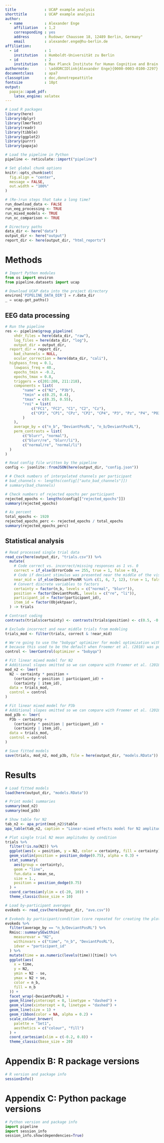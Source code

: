 ```yaml
---
title             : UCAP example analysis
shorttitle        : UCAP example analysis
author: 
  - name          : Alexander Enge
    affiliation   : 1,2
    corresponding : yes
    address       : Rudower Chaussee 18, 12489 Berlin, Germany"
    email         : alexander.enge@hu-berlin.de
affiliation:
  - id            : 1
    institution   : Humboldt-Universität zu Berlin
  - id            : 2
    institution   : Max Planck Institute for Human Cognitive and Brain Sciences
authornote:       : \addORCIDlink{Alexander Enge}{0000-0003-0100-2297}
documentclass     : apa7
classoption       : doc,donotrepeattitle
fontsize          : 10pt
output:
  papaja::apa6_pdf:
    latex_engine: xelatex
---
```


```r
# Load R packages
library(here)
library(dplyr)
library(lmerTest)
library(readr)
library(tibble)
library(ggplot2)
library(purrr)
library(papaja)

# Load the pipeline in Python
pipeline <- reticulate::import("pipeline")

# Set global chunk options
knitr::opts_chunk$set(
  fig.align = "center",
  message = FALSE,
  out.width = "100%"
)

# (Re-)run steps that take a long time?
run_download_data <- FALSE
run_eeg_processing <- TRUE
run_mixed_models <- TRUE
run_oc_comparison <- TRUE

# Directory paths
data_dir <- here("data")
output_dir <- here("output")
report_dir <- here(output_dir, "html_reports")
```

# Methods

```python
# Import Python modules
from os import environ
from pipeline.datasets import ucap

# Download UCAP data into the project directory
environ['PIPELINE_DATA_DIR'] = r.data_dir
_ = ucap.get_paths()
```

## EEG data processing

```r
# Run the pipeline
res <- pipeline$group_pipeline(
    vhdr_files = here(data_dir, "raw"),
    log_files = here(data_dir, "log"),
    output_dir = output_dir,
  report_dir = report_dir,
    bad_channels = NULL,
    ocular_correction = here(data_dir, "cali"),
  highpass_freq = 0.1,
    lowpass_freq = 40.,
    epochs_tmin = -0.2,
    epochs_tmax = 0.8,
    triggers = c(201:208, 211:218),
    components = list(
        "name" = c("N2", "P3b"),
        "tmin" = c(0.25, 0.4),
        "tmax" = c(0.35, 0.55),
        "roi" = list(
            c("FC1", "FC2", "C1", "C2", "Cz"),
            c("CP3", "CP1", "CPz", "CP2", "CP4", "P3", "Pz", "P4", "PO3", "POz", "PO4")
        )
    ),
    average_by = c("n_b", "DeviantPosRL", "n_b/DeviantPosRL"),
    perm_contrasts = list(
        c("blurr", "normal"),
        c("blurr/re", "blurr/li"),
        c("normal/re", "normal/li")
  )
)
```

```r
# Read config file written by the pipeline
config <- jsonlite::fromJSON(here(output_dir, "config.json"))

# # Check numbers of interpolated channels per participant
# bad_channels <- lengths(config[["auto_bad_channels"]])
# summary(bad_channels)

# Check numbers of rejected epochs per participant
rejected_epochs <- lengths(config[["rejected_epochs"]])
summary(rejected_epochs)

# As percent
total_epochs <- 1920
rejected_epochs_perc <- rejected_epochs / total_epochs
summary(rejected_epochs_perc)
```

## Statistical analysis

```r
# Read processed single trial data
read_csv(here(output_dir, "trials.csv")) %>%
  mutate(
    # Code correct vs. incorrect/missing responses as 1 vs. 0
    correct = if_else(ErrorCode == 255, true = 1, false = 0),
    # Code if deviant stimulus was presented near the middle of the visual field
    near_mid = if_else(DeviantPosNR %in% c(1, 6, 7, 12), true = 1, false = 0),
    # Convert discrete variables to factors
    certainty = factor(n_b, levels = c("normal", "blurr")),
    position = factor(DeviantPosRL, levels = c("re", "li")),
    participant_id = factor(participant_id),
    item_id = factor(Objektpaar),
  ) -> trials

# Contrast coding
contrasts(trials$certainty) <- contrasts(trials$position) <- c(0.5, -0.5)

# Exclude incorrect and near middle trials from modeling
trials_mod <- filter(trials, correct & !near_mid)

# We're going to use the "bobyqa" optimizer for model optimization with lme4
# because this used to be the default when Froemer et al. (2018) was published
control <- lmerControl(optimizer = "bobyqa")

# Fit linear mixed model for N2
# Additional slopes omitted so we can compare with Froemer et al. (2018)
mod_n2 <- lmer(
  N2 ~ certainty * position +
    (certainty + position | participant_id) +
    (certainty | item_id),
  data = trials_mod,
  control = control
)

# Fit linear mixed model for P3b
# Additional slopes omitted so we can compare with Froemer et al. (2018)
mod_p3b <- lmer(
  P3b ~ certainty +
    (certainty * position | participant_id) +
    (certainty | item_id),
  data = trials_mod,
  control = control
)

# Save fitted models
save(trials, mod_n2, mod_p3b, file = here(output_dir, "models.RData"))
```

# Results

```r
# Load fitted models
load(here(output_dir, "models.RData"))

# Print model summaries
summary(mod_n2)
summary(mod_p3b)

# Show table for N2
tab_n2 <- apa_print(mod_n2)$table
apa_table(tab_n2, caption = "Linear-mixed effects model for N2 amplitudes")
```

```r
# Plot single trial N2 mean amplitudes by condition
trials %>%
  filter(!is.na(N2)) %>%
  ggplot(aes(x = position, y = N2, color = certainty, fill = certainty)) +
  geom_violin(position = position_dodge(0.75), alpha = 0.3) +
  stat_summary(
    aes(group = certainty),
    geom = "line",
    fun.data = mean_se,
    size = 1.,
    position = position_dodge(0.75)
  ) +
  coord_cartesian(ylim = c(-20, 10)) +
  theme_classic(base_size = 10)
```

```r
# Load by-participant averages
evokeds <- read_csv(here(output_dir, "ave.csv"))

# Evokeds by participant/condition (core repeated for creating the plot)
evokeds %>%
  filter(average_by == "n_b/DeviantPosRL") %>%
  Rmisc::summarySEwithin(
    measurevar = "N2",
    withinvars = c("time", "n_b", "DeviantPosRL"),
    idvar = "participant_id"
  ) %>%
  mutate(time = as.numeric(levels(time))[time]) %>%
  ggplot(aes(
    x = time,
    y = N2,
    ymin = N2 - se,
    ymax = N2 + se,
    color = n_b,
    fill = n_b
  )) +
  facet_wrap(~DeviantPosRL) +
  geom_hline(yintercept = 0, linetype = "dashed") +
  geom_vline(xintercept = 0, linetype = "dashed") +
  geom_line(size = 1) +
  geom_ribbon(color = NA, alpha = 0.2) +
  scale_colour_brewer(
    palette = "Set1",
    aesthetics = c("colour", "fill")
  ) +
  coord_cartesian(xlim = c(-0.2, 0.8)) +
  theme_classic(base_size = 20)
```
# Appendix B: R package versions

```r
# R version and package info
sessionInfo()
```

# Appendix C: Python package versions

```python
# Python version and package info
import pipeline
import session_info
session_info.show(dependencies=True)
```
